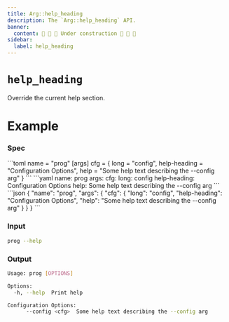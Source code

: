 ```yaml
---
title: Arg::help_heading
description: The `Arg::help_heading` API.
banner:
  content: 🚧 🚧 🚧 Under construction 🚧 🚧 🚧
sidebar:
  label: help_heading
---
```



# `help_heading` <LinkButton href="https://docs.rs/clap/latest/clap/struct.Arg.html#method.help_heading" icon="open-book" variant="minimal"></LinkButton>

<Badge text="since 0.1.0" size="small" />

Override the current help section.

# Example

### Spec

<Tabs syncKey="format">
  <TabItem label="TOML">
```toml
name = "prog"
[args]
cfg = { long = "config", help-heading = "Configuration Options", help = "Some help text describing the --config arg" }
```
  </TabItem>
  <TabItem label="YAML">
```yaml
name: prog
args:
  cfg:
    long: config
    help-heading: Configuration Options
    help: Some help text describing the --config arg
```
  </TabItem>
  <TabItem label="JSON">
```json
{
  "name": "prog",
  "args": {
    "cfg": {
      "long": "config",
      "help-heading": "Configuration Options",
      "help": "Some help text describing the --config arg"
    }
  }
}
```
  </TabItem>
</Tabs>

### Input

```bash
prog --help
```

### Output

```bash
Usage: prog [OPTIONS]

Options:
  -h, --help  Print help

Configuration Options:
      --config <cfg>  Some help text describing the --config arg
```
